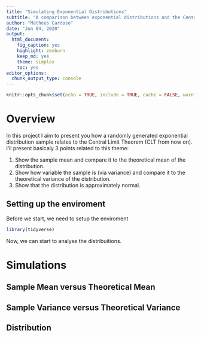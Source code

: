 ```yaml
---
title: "Simulating Exponential Distributions"
subtitle: "A comparison between exponential distributions and the Central Limit Theorem"
author: "Matheus Cardoso"
date: "Jun 04, 2020"
output: 
  html_document: 
    fig_caption: yes
    highlight: zenburn
    keep_md: yes
    theme: simplex
    toc: yes
editor_options: 
  chunk_output_type: console
---
```


```r
knitr::opts_chunk$set(echo = TRUE, include = TRUE, cache = FALSE, warning = FALSE, message = FALSE)
```

# Overview

In this project I aim to present you how a randomly generated exponential distribution sample relates to the Central Limit Theorem (CLT from now on).
I'll present basicaly 3 points related to this theme:

 1. Show the sample mean and compare it to the theoretical mean of the distribution.
 2. Show how variable the sample is (via variance) and compare it to the theoretical variance of the distribution.
 3. Show that the distribution is approximately normal.
 
## Setting up the enviroment

Before we start, we need to setup the enviroment

```r
library(tidyverse)
```

Now, we can start to analyse the distribuitions.

# Simulations

## Sample Mean versus Theoretical Mean

## Sample Variance versus Theoretical Variance

## Distribution
